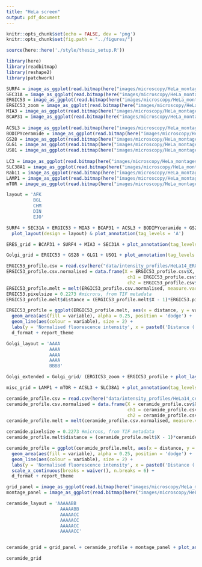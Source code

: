 ```yaml
---
title: "HeLa screen"
output: pdf_document
---
```


```r
knitr::opts_chunk$set(echo = FALSE, dev = 'png')
knitr::opts_chunk$set(fig.path = "../figures/")

source(here::here('./style/thesis_setup.R'))

library(here)
library(readbitmap)
library(reshape2)
library(patchwork)
```

```r
SURF4 = image_as_ggplot(read.bitmap(here("images/microscopy/HeLa_montages/SURF4_grid.png")))
SEC31A = image_as_ggplot(read.bitmap(here("images/microscopy/HeLa_montages/SEC31A_grid.png")))
ERGIC53 = image_as_ggplot(read.bitmap(here("images/microscopy/HeLa_montages/ERGIC53_grid.png")))
ERGIC53_zoom = image_as_ggplot(read.bitmap(here("images/microscopy/HeLa_montages/ERGIC53_zoom.png")))
MIA3 = image_as_ggplot(read.bitmap(here("images/microscopy/HeLa_montages/MIA3_grid.png")))
BCAP31 = image_as_ggplot(read.bitmap(here("images/microscopy/HeLa_montages/BCAP31_grid.png")))
  
ACSL3 = image_as_ggplot(read.bitmap(here("images/microscopy/HeLa_montages/ACSL3_grid.png")))
BODIPYceramide = image_as_ggplot(read.bitmap(here("images/microscopy/HeLa_montages/C5-ceramide_grid.png")))
GS28 = image_as_ggplot(read.bitmap(here("images/microscopy/HeLa_montages/GS28_grid.png")))
GLG1 = image_as_ggplot(read.bitmap(here("images/microscopy/HeLa_montages/GLG1_grid.png")))
USO1 = image_as_ggplot(read.bitmap(here("images/microscopy/HeLa_montages/USO1_grid.png")))
  
LC3 = image_as_ggplot(read.bitmap(here("images/microscopy/HeLa_montages/LC3_grid.png")))
SLC38A1 = image_as_ggplot(read.bitmap(here("images/microscopy/HeLa_montages/SLC38A1_grid.png")))
Rab11 = image_as_ggplot(read.bitmap(here("images/microscopy/HeLa_montages/RAB11_grid.png")))
LAMP1 = image_as_ggplot(read.bitmap(here("images/microscopy/HeLa_montages/LAMP1_grid.png")))
mTOR = image_as_ggplot(read.bitmap(here("images/microscopy/HeLa_montages/mTOR_grid.png")))

```


```r
layout = 'AFK
          BGL
          CHM
          DIN
          EJO'

SURF4 + SEC31A + ERGIC53 + MIA3 + BCAP31 + ACSL3 + BODIPYceramide + GS28 + GLG1 + USO1 + LC3 + SLC38A1 + Rab11 + LAMP1 + mTOR +
  plot_layout(design = layout) & plot_annotation(tag_levels = 'A')
```

```r
ERES_grid = BCAP31 + SURF4 + MIA3 + SEC31A + plot_annotation(tag_levels = 'A') + plot_layout(nrow = 2)
```

```r
Golgi_grid = ERGIC53 + GS28 + GLG1 + USO1 + plot_annotation(tag_levels = 'A') + plot_layout(nrow = 2)
```

```r
ERGIC53_profile.csv = read.csv(here("data/intensity_profiles/HeLa14_ERGIC53_WT3_zoom.tif_profile.csv"))
ERGIC53_profile.csv.normalised = data.frame(X = ERGIC53_profile.csv$X,
                                             ch1 = ERGIC53_profile.csv$Value_ch1/max(ERGIC53_profile.csv$Value_ch1),
                                             ch2 = ERGIC53_profile.csv$Value_ch2/max(ERGIC53_profile.csv$Value_ch2))
ERGIC53_profile.melt = melt(ERGIC53_profile.csv.normalised, measure.vars = c('ch1', 'ch2'))
ERGIC53.pixelsize = 0.2273 #microns, from TIF metadata
ERGIC53_profile.melt$distance = (ERGIC53_profile.melt$X - 1)*ERGIC53.pixelsize

ERGIC53_profile = ggplot(ERGIC53_profile.melt, aes(x = distance, y = value, group = variable)) + 
  geom_area(aes(fill = variable), alpha = 0.25, position = 'dodge') +
  geom_line(aes(colour = variable), size = 2) +
  labs(y = 'Normalised fluorescence intensity', x = paste0('Distance (', '\U03BC', 'm)')) +
  d_format + report_theme
```

```r

Golgi_layout = 'AAAA
                AAAA
                AAAA
                AAAA
                BBBB'

Golgi_extended = Golgi_grid/ (ERGIC53_zoom + ERGIC53_profile + plot_layout(design = 'AAAB')) + plot_annotation(tag_levels = 'A') + plot_layout(design = Golgi_layout)

```

```r
misc_grid = LAMP1 + mTOR + ACSL3 + SLC38A1 + plot_annotation(tag_levels = 'A') + plot_layout(nrow = 2)
```


```r
ceramide_profile.csv = read.csv(here("data/intensity_profiles/HeLa14_ceramide_WT3.tif_profile.csv"))
ceramide_profile.csv.normalised = data.frame(X = ceramide_profile.csv$X,
                                             ch1 = ceramide_profile.csv$Value_ch1/max(ceramide_profile.csv$Value_ch1),
                                             ch2 = ceramide_profile.csv$Value_ch2/max(ceramide_profile.csv$Value_ch2))
ceramide_profile.melt = melt(ceramide_profile.csv.normalised, measure.vars = c('ch1', 'ch2'))

ceramide.pixelsize = 0.2273 #microns, from TIF metadata
ceramide_profile.melt$distance = (ceramide_profile.melt$X - 1)*ceramide.pixelsize

ceramide_profile = ggplot(ceramide_profile.melt, aes(x = distance, y = value, group = variable)) + 
  geom_area(aes(fill = variable), alpha = 0.25, position = 'dodge') +
  geom_line(aes(colour = variable), size = 2) +
  labs(y = 'Normalised fluorescence intensity', x = paste0('Distance (', '\U03BC', 'm)')) +
  scale_x_continuous(breaks = waiver(), n.breaks = 6) + 
  d_format + report_theme

grid_panel = image_as_ggplot(read.bitmap(here("images/microscopy/HeLa_montages/C5-ceramide_WT_inset_grid.png")))
montage_panel = image_as_ggplot(read.bitmap(here("images/microscopy/HeLa_montages/C5-ceramide_GFP_montage_stacked.png")))

ceramide_layout = 'AAAAABB
                    AAAAABB
                    AAAAACC
                    AAAAACC
                    AAAAACC
                    AAAAACC'


ceramide_grid = grid_panel + ceramide_profile + montage_panel + plot_annotation(tag_level = 'A') + plot_layout(design = ceramide_layout)

ceramide_grid
```

